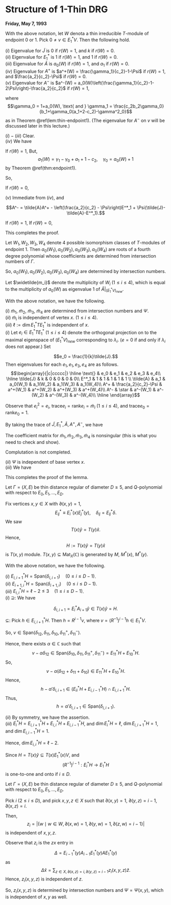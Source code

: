 # Structure of 1-Thin DRG  {#lec40}
**Friday, May 7, 1993** 

:::{.lemma #endpoint-at-most-one}
With the above notation, let $W$ denota a thin irreducible $T$-module of endpoint $0$ or $1$. Pick $0\neq v\in E^*_1V$. Then the following hold.

| $(i)$ Eigenvalue for $\tilde{J}$ is $0$ if $r(W)=1$, and $k$ if $r(W) = 0$.

| $(ii)$ Eigenvalue for $E^*_1$ is $1$ if $r(W)=1$, and $1$ if $r(W) = 0$.

| $(iii)$ Eigenvalue for $\tilde{A}$ is $a_0(W)$ if $r(W)=1$, and $a_1$ if $r(W) = 0$.

| $(iv)$ Eigenvalue for $A^+$ is $a^+(W) = \frac{\gamma_1}{c_2}-1-\Psi$ if $r(W)=1$, and $\frac{a_2}{c_2}-\Psi$ if $r(W) = 0$.

| $(v)$ Eigenvalue for $A^-$ is $a^-(W) = a_0(W)\left(\frac{\gamma_1}{c_2}-1-2\Psi\right)-\frac{a_2}{c_2}$ if $r(W)=1$,

where 
$$\gamma_0 = 1+a_0(W), \text{ and } \gamma_1 = \frac{c_2b_2\gamma_0}{b_1+\gamma_0(a_1+2-c_2)-\gamma^2_0}$$
as in Theorem \@ref(lem:thin-endpoint1). (The eigenvalue for $A^-$ on $v$ will be discussed later in this lecture.)
:::

:::{.proof}
| $(i)-(iii)$ Clear.

| $(iv)$ We have
\begin{align}
A^+ & = R^{-1}E^*_2A_2E^*_1 - \Psi E^*_1,\\
A_2 & = \frac{A^2-a_1A - kI}{c_2},\\
E^*_2A_2E^*_1 & = E^*_2\left(\frac{A^2-a_1A - kI}{c_2}\right)E^*_1\\
& = \frac{1}{c_2}(RF + FR - a_1R)E^*_1.
\end{align}

If $r(W) = 1$,
\begin{align}
A^+v & = \frac{1}{c_2}(R^{-1}RFv + R^{-1}FRv - a_1R^{-1}Rv) - \Psi v\\
& = \frac{1}{c_2}(R^{-1}Ra_0(W)v + R^{-1}a_1(W)Rv - a_1R^{-1}Rv) - \Psi v\\
& = \frac{1}{c_2}\left(a_0(W) + a_1(W) - a_1) - \Psi\right)v.
\end{align}
But, 
$$a_1(W) = \gamma_1 - \gamma_0 + a_1 + 1 - c_2, \quad \gamma_0 = a_0(W) + 1$$
by Theorem \@ref(thm:endpoint1).

So,
\begin{align}
A^+v & = \left(\frac{1}{c_2}(a_0(W) + \gamma_1 - \gamma_0 + a_1 + 1 - c_2 - a_1) - \Psi)\right)v\\
& = \left(\frac{\gamma_1}{c_2}-1-\Psi\right)v.
\end{align}

If $r(W) = 0$, 
\begin{align}
A^+v & = \frac{1}{c_2}(R^{-1}RFv + R^{-1}FRv - a_1R^{-1}Rv) - \Psi v\\
& = \frac{1}{c_2}(R^{-1}Ra_1v + R^{-1}a_2Rv - a_1R^{-1}Rv) - \Psi v\\
& = \left(\frac{a_2}{c_2}-\Psi\right)v.
\end{align}

| $(v)$ Immediate from $(iv)$, and 
$$A^- = \tilde{A}A^+ - \left(\frac{a_2}{c_2} - \Psi\right)E^*_1 + \Psi(\tilde{J}-\tilde{A}-E^*_1).$$

:::{.remark}
If $r(W) =1$,
\begin{align}
A^-v & = \left(a_0(W)\left(\frac{\gamma_1}{c_2}-1-\Psi\right) - \left(\frac{c_2}{a_2}-\Psi\right) + \Psi(-a_0(W)-1)\right) v\\
& = \left(a_0(W)\left(\frac{\gamma_1}{c_2}-1-2\Psi\right) - \frac{c_2}{a_2}\right)v.
\end{align}
If $r(W) = 0$,
\begin{align}
A^-v & = \left(a_1\left(\frac{a_2}{c_2}-\Psi\right) - \left(\frac{a_2}{c_2}-\Psi\right) + \Psi(k-a_1-1)\right) v\\
& = \left((a_1-1)\frac{a_2}{c_2}+ (k-2a_1)\Psi\right)v.
\end{align}
:::

This completes the proof.
:::

Let $W_1, W_2, W_3, W_4$ denote $4$ possible isomorphism classes of $T$-modules of endpoint $1$. Then $a_0(W_1), a_0(W_2), a_0(W_3), a_0(W_4)$ are roots of a fourth degree polynomial whose coefficients are determined from intersection numbers of $\Gamma$.

So, $a_0(W_1), a_0(W_2), a_0(W_3), a_0(W_4)$ are determined by intersection numbers.

Let $\widetilde{m_i}$ denote the multiplicity of $W_i$ $(1\leq i\leq 4$), which is equal to the multiplicity of $a_0(W)$ as eigenvalue $1$ of $\tilde{A}|_{(E^*_1V)_{new}}$.

:::{.lemma #tilde-mi}
With the above notation, we have the following.

| $(i)$ $\tilde{m}_1$, $\tilde{m}_2$, $\tilde{m}_3$, $\tilde{m}_4$ are determined from intersection numbers and $\Psi$.

| $(ii)$ $\tilde{m}_i$ is independent of vertex $x$. $(1\leq i\leq 4)$.

| $(iii)$ $\ell:= \dim E^*_1TE^*_1$ is independent of $x$.
:::


:::{.proof}
| $(i)$ Let $e_i\in E^*_1TE^*_1$ $(1\leq i\leq 4)$ denote the orthogonal projection on to the maximal eigenspace of $(E^*_1V)_{new}$ corresponding to $\lambda_i$. ($e=0$ if and only if $\lambda_i$ does not appear.) Set
$$e_0 = \frac{1}{k}\tilde{J}.$$
Then eigenvalues for each $e_1, e_1, e_3, e_4$ are as follows.
$$\begin{array}{|c|ccccc|} \hline
\text{} & e_0 & e_1 & e_2 & e_3 & e_4\\
\hline
\tilde{J} & k & 0 & 0 & 0 & 0\\
E^*_1 & 1 & 1 & 1 & 1 & 1 \\
\tilde{A} & a_1 & a_0(W_1) & a_1(W_2) & a_1(W_3) & a_1(W_4)\\
A^+ & \frac{a_2}{c_2}-\Psi & a^+(W_1)  & a^+(W_2)  & a^+(W_3)  & a^+(W_4)\\
A^- & \star & a^-(W_1)  & a^-(W_2)  & a^-(W_3)  & a^-(W_4)\\
\hline
\end{array}$$

Observe that $e^2_i = e_i$, $\mathrm{trace} e_i = \mathrm{rank}e_i = \tilde{m}_i$ $(1\leq i\leq 4)$, and $\mathrm{trace} e_0 = \mathrm{rank}e_0 = 1$.

By taking the trace of $\tilde{J}, E^*_1, \tilde{A}, A^+, A^-$, we have
\begin{align}
k & = k\\
k & = 1 + \tilde{m}_1 + \tilde{m}_2 + \tilde{m}_3 + \tilde{m}_4\\
0 & = a_1 + a_0(W_1)\tilde{m}_1 + a_0(W_2)\tilde{m}_2 + a_0(W_3)\tilde{m}_3 + a_0(W_4)\tilde{m}_4\\
0 & = \left(\frac{a_2}{c_2}-\Psi\right) + a^+(W_1)\tilde{m}_1 + a^+(W_2)\tilde{m}_2 + a^+(W_3)\tilde{m}_3 + a^+(W_4)\tilde{m}_4\\
0 & = \left(\star\right) + a^-(W_1)\tilde{m}_1 + a^-(W_2)\tilde{m}_2 + a^-(W_3)\tilde{m}_3 + a^-(W_4)\tilde{m}_4.
\end{align}

The coefficient matrix for $\tilde{m}_1,\tilde{m}_2, \tilde{m}_3,\tilde{m}_4$ is nonsingular (this is what you need to check and show).

:::{.remark}
Complutation is not completed.
:::

| $(ii)$ $\Psi$ is independent of base vertex $x$.

| $(iii)$ We have
\begin{align}
\dim E^*_1TE^*_1 & = |\{i\mid 1\leq i\leq 4, \; e_i\neq 0\}| + 1\\
& = |\{i\mid 1\leq i\leq 4, \; \tilde{m}_i\neq 0\}| + 1.
\end{align}

This completes the proof of the lemma.
:::


Let $\Gamma = (X, E)$ be thin distance regular of diameter $D\geq 5$, and $Q$-polynomial with respect to $E_0, E_1, \ldots, E_D$.

Fix vertices $x,y\in X$ with $\partial(x,y) = 1$,
$$E^*_{ij} \equiv E^*_i(x)E^*_j(y), \quad \delta_{ij} = E^*_{ij}\delta.$$
We saw 
$$T(x)\hat{y} = T(y)\hat{x}.$$
Hence, 
$$H := T(x)\hat{y} = T(y)\hat{x}$$
is $T(x,y)$ module.
$T(x,y) \subseteq \mathrm{Mat}_X(\mathbb{C})$ is generated by $M$, $M^*(x)$, $M^*(y)$.

:::{.lemma #h}
With the above notation, we have the following.

| $(i)$ $E^*_{i,i+1}H = \mathrm{Span}(\delta_{i,i+1}) \quad (0\leq i\leq D-1)$.

| $(ii)$ $E^*_{i+1,i}H = \mathrm{Span}(\delta_{i+1,i}) \quad (0\leq i\leq D-1)$.

| $(iii)$ $E^*_{i,i}H = \ell-2 \leq 3 \quad (1\leq i\leq D-1)$.
:::

:::{.proof}
| $(i)$ $\supseteq$: We have
$$\delta_{i,i+1} = E^*_iA_{i+1}\hat{y} \in T(x)\hat{y} = H.$$

| $\subseteq$: Pick $h\in E^*_{i,i+1}H$. Then $h = R^{i-1}v$, where $v = (R^{-1})^{i-1}h\in E^*_1V$.

So, $v\in \mathrm{Span}(\delta_{12}, \delta_{11}, \delta_{10}, \delta^+_{11}, \delta^-_{11})$.

:::{.remark}
\begin{align}
v &\in E^*_1V \cap T(x)\hat{y}\\
& = E^*_1T(x)E^*_1\hat{y}\\
& = \mathrm{Span}(\tilde{J}, E^*_1, \tilde{A}, A^+, A^-)\hat{y}\\
& = \mathrm{Span}(\delta_{10}+ \delta_{11}+ \delta_{12}, \delta_{10}, \delta_{11}, \delta^+_{11}, \delta^-_{11})\\
& = \mathrm{Span}(\delta_{10}, \delta_{11},  \delta_{12}, \delta^+_{11}, \delta^-_{11}).
\end{align}
:::

Hence, there exists $\alpha \in \mathbb{C}$ such that
$$v-\alpha \delta_{12}  \in \mathrm{Span}(\delta_{10}, \delta_{11}, \delta^+_{11}, \delta^-_{11}) = E^*_{11}H + E^*_{10}H.$$
So,
$$v-\alpha(\delta_{12} + \delta_{11} + \delta_{10}) \in E^*_{11}H + E^*_{10}H.$$
\begin{align}
E^*_{ii}H + E^*_{i,i-1}H & \ni R^{i-1}(v-\alpha(\delta_{12}+\delta_{11}+\delta_{10}))\\
& = h - \alpha'(\delta_{i,i+1}+\delta_{ii}+\delta_{i,i-1}).
\end{align}
Hence, 
$$h-\alpha'\delta_{i,i+1}\in (E^*_{ii}H + E^*_{i,i-1}H)\cap E^*_{i,i+1}H.$$
Thus,
$$h = \alpha'\delta_{i,i+1} \in \mathrm{Span}(\delta_{i,i+1}).$$

| $(ii)$ By symmetry, we have the assertion.

| $(iii)$ $E^*_i H = E^*_{i,i+1}H + E^*_{i,i}H + E^*_{i,i-1}H$, and $\dim E^*_iH = \ell$, $\dim E^*_{i,i+1}H =1$, and $\dim E^*_{i,i-1}H = 1$.
Hence, $\dim E^*_{i,i}H = \ell -2$.
:::

:::{.remark}
Since $H = T(x)\hat{y} \subseteq T(x)E^*_{1}(x)V$, and
$$(R^{-1})^{i-1}: E^*_iH \to E^*_1H$$
is one-to-one and onto if $i\leq D$.
:::


:::{.theorem #zi}
Let $\Gamma = (X, E)$ be thin distance regular of diameter $D\geq 5$, and $Q$-polynomial with respect to $E_0, E_1, \ldots, E_D$.

Pick $i$ $(2\leq i\leq D)$, and pick $x, y, z\in X$ such that $\partial(x,y) =1$, $\partial(y,z) = i-1$, $\partial(x,z) = i$.

Then,
$$z_i = |\{w\mid w\in W, \partial(x,w) =1, \partial(y,w)=1, \partial(z,w)=i-1\}|$$
is independent of $x, y, z$.
:::

:::{.proof}
Observe that $z_i$ is the $zx$ entry in 
$$\Delta = E^*_{i-1}(y)A_{i-1}E^*_1(y)AE^*_1(y)$$
as
$$\Delta \hat{x} = \sum_{z\in X, \partial(x,z)=i, \partial(y,z)=i-1}z_i(x,y,z)\hat{z}.$$
Hence, $z_i(x,y,z)$ is independent of $z$. 

So, $z_i(x,y,z)$ is determined  by intersection numbers and $\Psi = \Psi(x,y)$, which is independent of $x, y$ as well.
:::
